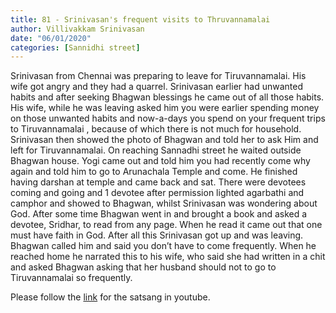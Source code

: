 ```yaml
---
title: 81 - Srinivasan's frequent visits to Thruvannamalai 
author: Villivakkam Srinivasan
date: "06/01/2020"
categories: [Sannidhi street]
---
```

Srinivasan from Chennai was preparing to leave for Tiruvannamalai. His wife got angry and they had a quarrel. Srinivasan earlier had unwanted habits and after seeking Bhagwan blessings he came out of all those habits. His wife, while he was leaving asked him you were earlier spending money on those unwanted habits and now-a-days you spend on your frequent trips to Tiruvannamalai , because of which there is not much for household. Srinivasan then showed the photo of Bhagwan and told her to ask Him and left for Tiruvannamalai. On reaching Sannadhi street he waited outside Bhagwan house. Yogi came out and told him you had recently come why again and told him to go to Arunachala Temple and come. He finished having darshan at temple and came back and sat. There were devotees coming and going and 1 devotee after permission lighted agarbathi and camphor and showed to Bhagwan, whilst Srinivasan was wondering about God. After some time Bhagwan went in and brought a book and asked a devotee, Sridhar, to read from any page. When he read it came out that one must have faith in God. After all this Srinivasan got up and was leaving. Bhagwan called him and said you don't have to come frequently. When he reached home he narrated this to his wife, who said she had written in a chit and asked Bhagwan asking that her husband should not to go to Tiruvannamalai so frequently. 
 
Please follow the [link](https://youtu.be/noGoQ4uwE24?si=Ionm-u1JNdFX7AUH) for the satsang in youtube.
